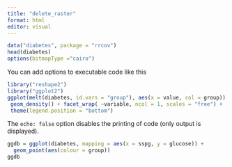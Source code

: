 ```yaml
---
title: "delete_raster"
format: html
editor: visual
---
```


```r
data("diabetes", package = "rrcov")
head(diabetes)
options(bitmapType ="cairo")
```

You can add options to executable code like this

```r
library("reshape2")
library("ggplot2")
ggplot(melt(diabetes, id.vars = "group"), aes(x = value, col = group)) +
 geom_density() + facet_wrap( ~variable, ncol = 1, scales = "free") +
 theme(legend.position = "bottom")
```

The `echo: false` option disables the printing of code (only output is displayed).

```r
ggdb = ggplot(diabetes, mapping = aes(x = sspg, y = glucose)) +
  geom_point(aes(colour = group))
ggdb
```
